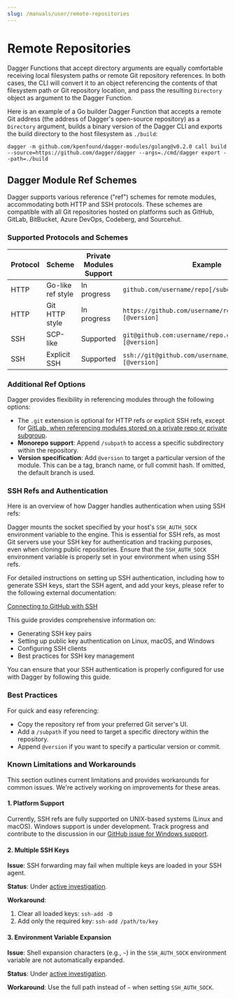 ```yaml
---
slug: /manuals/user/remote-repositories
---
```


# Remote Repositories

Dagger Functions that accept directory arguments are equally comfortable receiving local filesystem paths or remote Git repository references. In both cases, the CLI will convert it to an object referencing the contents of that filesystem path or Git repository location, and pass the resulting `Directory` object as argument to the Dagger Function.

Here is an example of a Go builder Dagger Function that accepts a remote Git address (the address of Dagger's open-source repository) as a `Directory` argument, builds a binary version of the Dagger CLI and exports the build directory to the host filesystem as `./build`:

```shell
dagger -m github.com/kpenfound/dagger-modules/golang@v0.2.0 call build --source=https://github.com/dagger/dagger --args=./cmd/dagger export --path=./build
```

## Dagger Module Ref Schemes

Dagger supports various reference ("ref") schemes for remote modules, accommodating both HTTP and SSH protocols. These schemes are compatible with all Git repositories hosted on platforms such as GitHub, GitLab, BitBucket, Azure DevOps, Codeberg, and Sourcehut.

### Supported Protocols and Schemes

| Protocol | Scheme            | Private Modules Support | Example                                      |
|----------|-------------------|-------------------------|----------------------------------------------|
| HTTP     | Go-like ref style | In progress               | `github.com/username/repo[/subdir][@version]`  |
| HTTP     | Git HTTP style    | In progress               | `https://github.com/username/repo.git[/subdir][@version]` |
| SSH      | SCP-like          | Supported               | `git@github.com:username/repo.git[/subdir][@version]`     |
| SSH      | Explicit SSH      | Supported               | `ssh://git@github.com/username/repo.git[/subdir][@version]` |

### Additional Ref Options

Dagger provides flexibility in referencing modules through the following options:

- The `.git` extension is optional for HTTP refs or explicit SSH refs, except for [GitLab, when referencing modules stored on a private repo or private subgroup](https://gitlab.com/gitlab-org/gitlab-foss/-/blob/master/lib/gitlab/middleware/go.rb#L229-237).
- **Monorepo support**: Append `/subpath` to access a specific subdirectory within the repository.
- **Version specification**: Add `@version` to target a particular version of the module. This can be a tag, branch name, or full commit hash. If omitted, the default branch is used.

### SSH Refs and Authentication

Here is an overview of how Dagger handles authentication when using SSH refs:

Dagger mounts the socket specified by your host's `SSH_AUTH_SOCK` environment variable to the engine. This is essential for SSH refs, as most Git servers use your SSH key for authentication and tracking purposes, even when cloning public repositories. Ensure that the `SSH_AUTH_SOCK` environment variable is properly set in your environment when using SSH refs.

For detailed instructions on setting up SSH authentication, including how to generate SSH keys, start the SSH agent, and add your keys, please refer to the following external documentation:

[Connecting to GitHub with SSH](https://docs.github.com/en/authentication/connecting-to-github-with-ssh)

This guide provides comprehensive information on:

- Generating SSH key pairs
- Setting up public key authentication on Linux, macOS, and Windows
- Configuring SSH clients
- Best practices for SSH key management

You can ensure that your SSH authentication is properly configured for use with Dagger by following this guide.

### Best Practices

For quick and easy referencing:
- Copy the repository ref from your preferred Git server's UI.
- Add a `/subpath` if you need to target a specific directory within the repository.
- Append `@version` if you want to specify a particular version or commit.

### Known Limitations and Workarounds

This section outlines current limitations and provides workarounds for common issues. We're actively working on improvements for these areas.

#### 1. Platform Support

Currently, SSH refs are fully supported on UNIX-based systems (Linux and macOS). Windows support is under development. Track progress and contribute to the discussion in our [GitHub issue for Windows support](https://github.com/dagger/dagger/issues/8313).

#### 2. Multiple SSH Keys

**Issue**: SSH forwarding may fail when multiple keys are loaded in your SSH agent.

**Status**: Under [active investigation](https://github.com/dagger/dagger/issues/8288).

**Workaround**: 
1. Clear all loaded keys: `ssh-add -D`
2. Add only the required key: `ssh-add /path/to/key`

#### 3. Environment Variable Expansion

**Issue**: Shell expansion characters (e.g., `~`) in the `SSH_AUTH_SOCK` environment variable are not automatically expanded.

**Status**: Under [active investigation](https://github.com/dagger/dagger/issues/8337).

**Workaround**: Use the full path instead of `~` when setting `SSH_AUTH_SOCK`.
